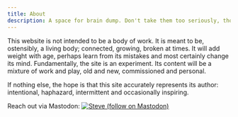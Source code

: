 ```yaml
---
title: About
description: A space for brain dump. Don't take them too seriously, though ideas are extremely fragile.
---
```


This website is not intended to be a body of work. It is meant to be, ostensibly, a living body; connected, growing, broken at times. It will add weight with age, perhaps learn from its mistakes and most certainly change its mind. Fundamentally, the site is an experiment. Its content will be a mixture of work and play, old and new, commissioned and personal. 


If nothing else, the hope is that this site accurately represents its author: intentional, haphazard, intermittent and occasionally inspiring.

Reach out via Mastodon: <a href="https://c.im/@imwiththou">
    <img alt="Steve (follow on Mastodon)" src="https://img.shields.io/mastodon/follow/109753812118938950?domain=https%3A%2F%2Ffe.c.im&label=Steve&style=social"></a>
